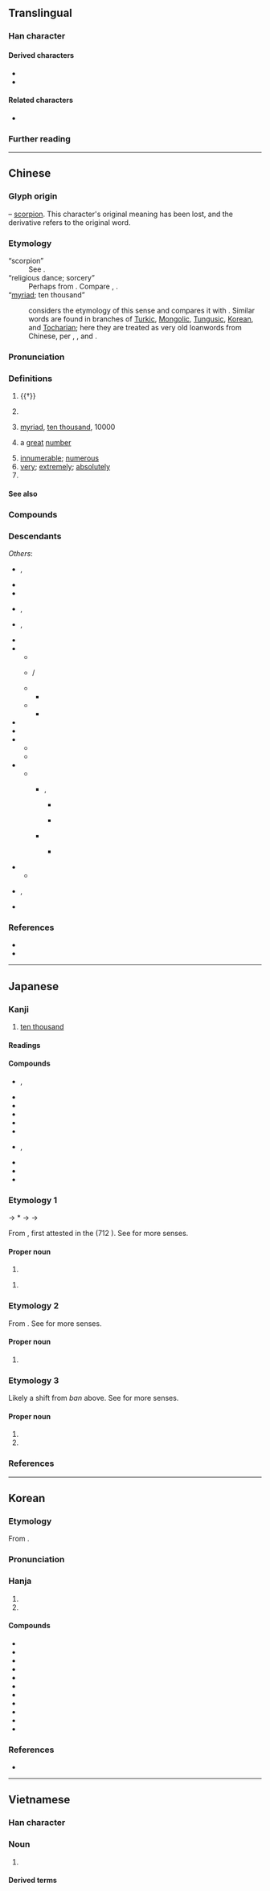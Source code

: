 {{also|万}}
{{character info}}

{{commonscat}}
==Translingual==
{{ja-forms|[[万]]|[[万]]|萬}}

===Han character===
{{Han char|rn=114|rad=禸|as=08|sn=13|snmj+=12|four=44427|canj=TWLB|ids=⿱艹禺}}

====Derived characters====
* {{l|mul|[[㒖]], [[噧]], [[𫮮]], [[𡽇]], [[𢶯]], [[澫]], [[𤢥]], [[𦼌]], [[𣜜]], [[燤]], [[𤛶]], [[邁]], [[𥖣]], [[𥜍]], [[䊪]], [[𬚑]], [[蠇]], [[䜕]], [[贎]], [[𧾗]], [[𨆣]], [[𨲴]], [[𨭬]], [[𬒪]], [[𫙽]], [[𪒪]], [[勱]]}}
* {{l|mul|[[厲]], [[𫴆]], [[𭙿]], [[癘]], [[𨷈]], [[𥍈]], [[蠆]], [[躉]]}}

====Related characters====
* {{l|mul|万}} {{q|Japanese [[shinjitai]] and [[Simplified Chinese]]}}

===Further reading===
{{Han ref|kx=1042.330|dkj=31339|dj=1501.060|hdz=53247.080|uh=842C}}

----

==Chinese==
{{zh-forms|s=万|alt=㸘,𤍚,𢁭,𥝄,𥝅}}
{{zh-wp|zh|yue}}

===Glyph origin===
{{Han etym}}

{{liushu|p}} – [[scorpion]]. This character's original meaning has been lost, and the derivative {{och-l|蠆}} refers to the original word.

===Etymology===
; “scorpion”
: See {{och-l|蠆}}.
; “religious dance; sorcery”
: Perhaps from {{inh|zh|sit-pro|*s-man||medicine}}. Compare {{cog|bo|སྨན||medicine; she-demons worshipped by common folk}}, {{cog|my|မန်း||utter mystic words to heal or ward off evil}}.
; “[[myriad]]; ten thousand”
: {{zh-ref|Schuessler (2007)}} considers the etymology of this sense {{der|zh|sit}} and compares it with {{cog|bo|འབུམ||hundred thousand; complete; entire; multifarious}}. Similar words are found in branches of [[Turkic]], [[Mongolic]], [[Tungusic]], [[Korean]], and [[Tocharian]]; here they are treated as very old loanwords from Chinese, per {{zh-ref|Pulleyblank (''apud'' Clauson, 1972)}}, {{zh-ref|Beckwith (2009)}}, {{zh-ref|Adams (2013)}} and {{zh-ref|Tremblay (2005)}}.

===Pronunciation===
{{zh-pron
|m=wàn
|ma=y
|m-s=wan4
|dg=ван3
|c=maan6
|c-t=man5
|g=uan5
|h=pfs=van;gd=van4
|j=van3
|mb=uāing
|md=uâng
|mn=ml,tw,ph,sg:bān
|mn-t=bhuêng7/bhuang7
|mn-t_note=bhuêng7 - Chaozhou; bhuang7 - Shantou
|w=3me,3ve
|w_note=3me - colloquial (only in {{zh-l|*萬子}}); 3ve - literary ("ten thousand", etc.)
|x=
|mc=y
|oc=y
|cat=a,num,n,adv,pn
}}

===Definitions===
{{zh-hanzi}}

# {{†}} {{zh-original|蠆|scorpion}}
# {{lb|zh|historical}} {{n-g|A ritual dance in ancient China.}}
# [[myriad]], [[ten thousand]], 10000
#: {{zh-x|萬歲|ten thousand years; hooray; long live}}
# {{lb|zh|figurative}} a [[great]] [[number]]
# [[innumerable]]; [[numerous]]
# [[very]]; [[extremely]]; [[absolutely]]
# {{surname|zh}}

====See also====
{{Chinese-numbers}}

===Compounds===
{{zh-der|一擲百萬|一日萬機|一本萬利|一碧萬頃|一食萬錢|三呼萬歲|不遠萬里|人千人萬|以一持萬|以一知萬|以一馭萬|以防萬一|來千去萬|傲睨萬物|儀態萬千|儀態萬方|億萬|億萬斯年|光焰萬丈|光芒萬丈|前程萬里|劈屍萬段|力敵萬人|力敵萬夫|功流萬世|包羅萬象|十二萬分|十萬火急|十萬火速|千乘萬騎|千仇萬恨|千依萬順|千倉萬箱|千兵萬馬|千刀萬剁|千刀萬剮|千刁萬惡|千千萬萬|千叮萬囑|千呼萬喚|千咒萬罵|千喚萬喚|千妥萬妥|千妥萬當|千家萬戶|千山萬壑|千山萬水|千岐萬轍|千巖萬壑|千巖萬谷|千差萬別|千年萬載|千思萬想|千恩萬謝|千愁萬恨|千愁萬慮|千愁萬緒|千態萬狀|千挑萬選|千推萬阻|千支萬派|千方萬計|千村萬落|千條萬端|千條萬緒|千歡萬喜|千狀萬態|千狀萬端|千生萬死|千真萬真|千真萬確|千萬|千萬買鄰|千秋萬世|千秋萬代|千秋萬古|千秋萬歲|千端萬緒|千紅萬紫|千絲萬縷|千緒萬端|千般萬樣|千言萬語|千變萬化|千變萬狀|千軍萬馬|千辛萬苦|千門萬戶|千難萬險|千難萬難|千頭萬緒|咫尺萬里|天地萬物|家貲萬貫|封侯萬里|屈一伸萬|巨萬|廣廈萬間|感慨萬千|懸旌萬里|成千上萬|成千成萬|成千累萬|成千論萬|挂一漏萬|排除萬難|掛一漏萬|插架萬軸|揚名立萬|撥萬論千|撥萬輪千|數以萬計|日理萬機|日試萬言|日食萬錢|明見萬里|明鑒萬里|晴空萬里|未知萬一|柔情萬千|森羅萬象|氣象萬千|源泉萬斛|無千大萬|無千無萬|煙波萬頃|燈火萬家|牙籤萬軸|狼狽萬狀|生佛萬家|百萬|百萬之眾|百萬富翁|百萬雄兵|百萬雄師|盈千累萬|相去萬里|瞬息萬變|碎屍萬段|碧波萬頃|萬一|萬丈|萬丈深淵|萬丈竿頭|萬不及一|萬不可失|萬不失一|萬不得已|萬世|萬世一時|萬世師表|萬乘|萬乘之國|萬乘之尊|萬事|萬事亨通|萬事大吉|萬事如意|萬事皆休|萬事通|萬人之敵|萬人坑|萬人敵|萬人空巷|萬人迷|萬仞|萬代|萬代一時|萬代千秋|萬元戶|萬兒|萬兒八千|萬全|萬全之策|萬全之計|萬分|萬別千差|萬剮千刀|萬劫|萬劫不復|萬千|萬卷|萬古|萬古不滅|萬古千秋|萬古流芳|萬古留芳|萬古長春|萬古長青|萬國|萬國公報|萬國旗|萬境歸空|萬壑|萬壑爭流|萬壽|萬壽千秋|萬壽山|萬壽無疆|萬壽菊|萬夫|萬夫不當|萬夫莫敵|萬夫莫當|萬姓|萬姓統譜|萬安|萬家燈火|萬家生佛|萬寶囊|萬寶常|萬巒鄉|萬年|萬年曆|萬年青|萬幸|萬幾|萬念俱灰|萬急|萬惡|萬戶侯|萬戶千門|萬把|萬斛泉源|萬方|萬曆|萬有|萬有引力|萬望|萬機|萬步表|萬歲|萬歲千秋|萬歲爺|萬死|萬死一生|萬死不辭|萬民傘|萬水千山|萬法唯識|萬無|萬無一失|萬無失一|萬物|萬物之靈|萬狀|萬目睽睽|萬眾一心|萬石|萬福|萬萬|萬萬不可|萬萬千千|萬種|萬種風情|萬竅|萬端|萬箭攢心|萬箭穿心|萬箱|萬籟|萬籟俱寂|萬籟無聲|萬籤插架|萬紅千紫|萬紫千紅|萬緒千端|萬緒千頭|萬緣|萬縷千絲|萬聖節|萬能|萬能膠|萬能鑰匙|萬般|萬花筒|萬苦千辛|萬華|萬葉|萬言書|萬語千言|萬象|萬象包羅|萬象更新|萬象森羅|萬貫|萬貫家私|萬貫家財|萬載千秋|萬那杜|萬里|萬里之望|萬里侯|萬里同風|萬里封侯|萬里江山|萬里迢迢|萬里長城|萬里鵬程|萬里鵬翼|萬重|萬金|萬金不換|萬金之軀|萬金油|萬鈞|萬鍾|萬難|萬靈丹|萬頃|萬頃琉璃|萬頭攢動|萬馬千軍|萬馬奔騰|萬馬皆瘖|萬馬齊瘖|筆力萬鈞|紅塵萬丈|罪當萬死|罪該萬死|腰纏萬貫|莫報萬一|要千取萬|計出萬全|說千說萬|論千論萬|變化萬端|豪情萬丈|貽笑萬世|貽羞萬年|遺臭萬代|遺臭萬年|遺臭萬載|金錢萬能|鉅萬|長風萬里|雄心萬丈|雙手萬能|離題萬里|雷霆萬鈞|青錢萬選|食日萬錢|驚恐萬分|鵬程萬里|萬和|萬福店|萬店|萬家|萬電|萬橋|萬寶|萬壽橋|萬人|千岩萬壑|萬峪河|萬寨|萬松|萬榮|萬用|萬丹|萬巒|萬寧|萬中無一|萬字|雲萬|萬峰|萬源|萬丈高樓平地起}}

===Descendants===
{{CJKV||j=万|まん|j2=ばん|jt=ten thousand|만|kt=ten thousand|vạn|vt=ten thousand}}
''Others'':
<!-- * {{desc|zh|-|bor=1}} {{och-l|頭曼|tr=*doː moːn|{{w|Touman}}, the first leader (''[[chanyu]]'') of the [[Xiongnu]]}} -->
* {{desc|pcc|faanh||ten thousand|bor=1}}, {{l|pcc|Wanq|pos=surname}}
* {{desc|hmn-pro|*wi̯aŋᶜ||ten thousand|bor=1}}
* {{desc|ckv|ban||ten thousand|bor=1}}
* {{desc|km|ម៉ឺន|bor=1}}, {{l|km|ហ្មឺន|t=ten thousand; official rank}}
* {{desc|lo|ໝື່ນ|bor=1}}, {{l|lo|ຫມື່ນ|t=ten thousand; official rank}}
* {{desc|okm|bor=1|즈믄|tr=cumun|t=thousand}}
* {{desc|xng|ᠲᠦᠮᠡᠨ|t=ten thousand|bor=1}}
** {{desc|en|tumen|t=an army unit of 10,000 soldiers, among the ancient Mongols|bor=1}}
** {{desc|mn-kha|ᠲᠦᠮᠡ}} / {{l|mn|түм}}
** {{desc|fa|تومان|tr=tumân|bor=1}}
*** {{desc|en|toman|t=former currency of Iran|bor=1}}
** {{desc|ru|Тюмень|t=Tyumen|bor=1}}
*** {{desc|en|Tyumen|t=city in Russia|bor=1}}
* {{desc|shn|မိုၼ်ႇ|t=ten thousand|bor=1}}
* {{desc|th|หมื่น|t=ten thousand; official rank|bor=1}}
* {{desc|ine-toc-pro|bor=1}}
** {{desc|xto|tmāṃ|t=ten thousand}}
** {{desc|txb|t(u)māne|t<sub>(u)</sub>māne|ten thousand, a myriad}}
* {{desc|tuw-pro|bor=1}}
** {{desc|mnc|ᡨᡠᠮᡝᠨ|t=ten thousand}}
*** {{desc|zh|-|bor=1}} {{zh-l|圖們|[[Tumen]], city in China}}, {{zh-l|圖們江|[[Tumen River]], boundary river between China, North Korea and Russia}}
**** {{desc|en|Tumen|t=city in China|bor=1}}
**** {{desc|ko|-|bor=1}} {{ko-l|^도문|圖們|Tumen}}
*** {{desc|okm|bor=1|투먼〮가ᇰ|tr=Thwùmén-kàng|t=Tumen River}}
**** {{desc|ko|-|bor=1}} {{ko-l|^두만강|豆滿江|Tumen River}}
* {{desc|trk-pro|*Tümen|t=ten thousand; an infinitely large number|bor=1}}
** {{desc|tr|tümen|t=ten thousand}}
* {{desc|vi|bor=1|-}} {{vi-l|muôn|𨷈|ten thousand; all, many}}, {{l|vi|man|t=ten thousand}}
* {{desc|za|fanh|t=ten thousand|bor=1}}

===References===
* {{R:yue:Hanzi}}
* {{thcwd|9891}}

{{zh-cat|Beginning}}

----

==Japanese==
{{ja-kanji forms|万|萬}}

===Kanji===
{{ja-kanji|grade=n|rs=艸09|shin=万}}

# [[ten thousand]]

====Readings====
{{ja-readings
|goon=もん
|kanon=ばん
|kanyoon=まん
|kun=よろず-<よろづ-
|nanori=かず, かつ, すすむ, たか, つむ, つもる, ま, ゆる, よし
}}

====Compounds====
{{der-top|Compounds}}
* {{ja-r|萬%子|マン%ズ}}, {{ja-r|萬%子|ワン%ズ}}
* {{ja-r|一%萬|イー%ワン}}
* {{ja-r|二%萬|リャン%ワン}}
* {{ja-r|三%萬|サン%ワン}}
* {{ja-r|四%萬|スー%ワン}}
* {{ja-r|五%萬|ウー%ワン}}
* {{ja-r|六%萬|リュー%ワン}}, {{ja-r|六%萬|ロー%ワン}}
* {{ja-r|七%萬|チー%ワン}}
* {{ja-r|八%萬|パー%ワン}}
* {{ja-r|九%萬|チュー%ワン}}
{{der-bottom}}

===Etymology 1===
{{ja-kanjitab|よろず|yomi=k}}
{{IPAfont|⟨yo<sub>2</sub>ro<sub>2</sub>du⟩}} → *{{IPAchar|/jərədu/}} → {{IPAchar|/jorod͡zu/}} → {{IPAchar|/jorozu/}}

From {{inh|ja|ojp|sort=よろず|-}}, first attested in the ''{{w|Kojiki}}'' (712 {{CE}}). See {{ja-l|万}} for more senses.

====Proper noun====
{{ja-pos|proper|shin=万|よろず|hhira=よろづ}}

# {{surname|ja|A=a|nodot=1|sort=よろず}}

{{ja-pos|proper|shin=万|よろづ}}

# {{surname|ja|A=a|nodot=1|sort=よろず}}

===Etymology 2===
{{ja-kanjitab|ばん|yomi=o}}
From {{der|ja|ltc|sort=はん|-}} {{ltc-l|萬}}. See {{ja-l|万}} for more senses.

====Proper noun====
{{ja-pos|proper|shin=万|ばん}}

# {{surname|ja|A=a|nodot=1|sort=はん}}

===Etymology 3===
{{ja-kanjitab|まん|yomi=o}}
Likely a shift from ''ban'' above. See {{ja-l|万}} for more senses.

====Proper noun====
{{ja-pos|proper|shin=万|まん}}

# {{given name|ja|female|A=a|sort=まん}}
# {{surname|ja|A=a|nodot=1|sort=まん}}

===References===
{{ja-kref
|jis=685F
|ku=7263
|shift=E4DD
|euc=E8DF
|freq=2125
|nelson=3984
|newnelson=5103
|halpern=2497
|kld=''not listed''
|heisig=2969
|tuttle=0a3.8
}}
<references/>

----

==Korean==

===Etymology===
From {{der|ko|ltc|sort=만|-}} {{ltc-l|萬}}. 
{{hanja-ety
|dk={{okm-l|먼〮|mén|link=no}}
|m={{okm-l|만〯|mǎn}}
|mh={{okm-l|일〮만〯|íl-mǎn}}
|ml=雜語#하34A
}}
===Pronunciation===
{{ko-hanja-pron|만|l=y}}

===Hanja===
{{ko-hanja-search}}
{{ko-hanja|[[일]][[만]](一萬)|만}}

# {{hanja form of|만|[[ten thousand]]}}
# {{hanja form of|만|[[myriad]]}}

====Compounds====
{{der-top3|Compounds}}
* {{ko-l|만우|萬有}}
* {{ko-l|만국|萬國}}
* {{ko-l|만약|萬若}}
* {{ko-l|만능|萬能}}
* {{ko-l|만세|萬歲}}
* {{ko-l|만물|萬物}}
* {{ko-l|만억|萬億|[[trillion]]}}
* {{ko-l|만우절|[[April Fools' Day]]|萬愚節}}
* {{ko-l|만년필|萬年筆}}
* {{ko-l|^만리장성|萬里長城}}
* {{ko-l|만유인력|萬有引力}}
{{der-bottom}}

===References===
* {{R:hanjadoc|10427}}

----

==Vietnamese==

===Han character===
{{vi-readings|hanviet=vạn, muôn|nom=vạn, vàn, mại, vẹn, muôn|rs=艸09}}

===Noun===
{{vi-noun|sc=Hani}}

# {{han tu form of|[[vạn]], [[muôn]]|[[ten thousand]]}}

====Derived terms====
{{der3|vi
|{{vi-l|萬能|vạn năng|}}
|{{vi-l|萬事|vạn sự|}}
|{{vi-l|萬壽|vạn thọ|}}
|{{vi-l|萬歲|vạn tuế|}}
|{{vi-l|萬物|vạn vật|}}
|{{vi-l|萬不得以|vạn bất đắc dĩ|}}
|{{vi-l|萬字|chữ vạn|}}
|{{vi-l|鏡萬華|kính vạn hoa|}}
|{{vi-l|千變萬化|thiên biến vạn hoá|}}
|{{vi-l|萬不得已|vạn bất đắc dĩ|}}
|{{vi-l|萬里長城|Vạn Lí Trường Thành|}}
|{{vi-l|萬事如意|vạn sự như ý|}}
|{{vi-l|萬歲|vạn tuế|}}

}}